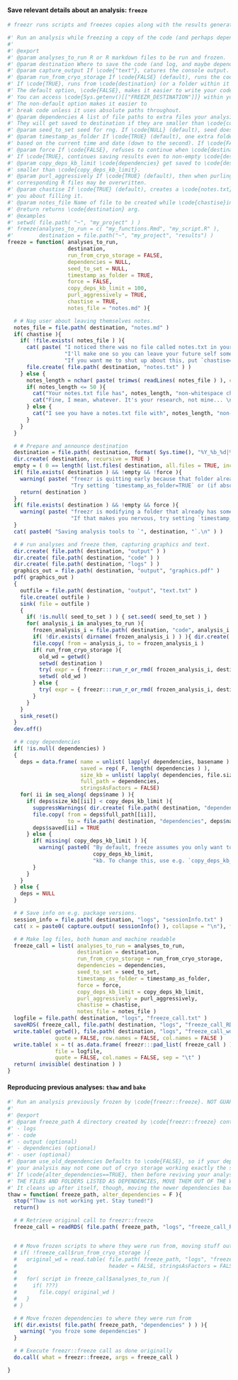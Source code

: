 
#### Save relevant details about an analysis: `freeze`

```r
# freezr runs scripts and freezes copies along with the results generated.

#' Run an analysis while freezing a copy of the code (and perhaps dependencies) for later perusal.
#'
#' @export
#' @param analyses_to_run R or R markdown files to be run and frozen.
#' @param destination Where to save the code (and log, and maybe dependencies and output)
#' @param capture_output If \code{"text"}, catures the console output.
#' @param run_from_cryo_storage If \code{FALSE} (default), runs the code from the current working directory.
#' If \code{TRUE}, runs from \code{destination} (or a folder within it -- see param \code{timestamp_as_folder}).
#' The default option, \code{FALSE}, makes it easier to write your code because you know where it'll be run from.
#' You can access \code{Sys.getenv()[["FREEZR_DESTINATION"]]} within your scripts to produce custom output.
#' The non-default option makes it easier to
#' break code unless it uses absolute paths throughout.
#' @param dependencies A list of file paths to extra files your analysis uses.
#' They will get saved to destination if they are smaller than \code{copy_deps_kb_limit.}
#' @param seed_to_set seed for rng. If \code{NULL} (default), seed doesn't get set.
#' @param timestamp_as_folder If \code{TRUE} (default), one extra folder is added to \code{destination}
#' based on the current time and date (down to the second). If \code{FALSE}, code gets saved to \code{destination}.
#' @param force If \code{FALSE}, refuses to continue when \code{destination} is not empty.
#' If \code{TRUE}, continues saving results even to non-empty \code{destination}. Default is \code{FALSE}.
#' @param copy_deps_kb_limit \code{dependencies} get saved to \code{destination} if they are
#' smaller than \code{copy_deps_kb_limit}.
#' @param purl_aggressively If \code{TRUE} (default), then when purling Rmd files, the
#' corresponding R files may be overwritten.
#' @param chastise If \code{TRUE} (default), creates a \code{notes.txt} file for you and nags
#' you about filling it.
#' @param notes_file Name of file to be created while \code{chastise}ing.
#' @return returns \code{destination} arg.
#' @examples
#' setwd( file.path( "~", "my_project" ) )
#' freeze(analyses_to_run = c( "my_functions.Rmd", "my_script.R" ),
#'        destination = file.path("~", "my_project", "results") )
freeze = function( analyses_to_run,
                   destination,
                   run_from_cryo_storage = FALSE,
                   dependencies = NULL,
                   seed_to_set = NULL,
                   timestamp_as_folder = TRUE,
                   force = FALSE,
                   copy_deps_kb_limit = 100,
                   purl_aggressively = TRUE,
                   chastise = TRUE,
                   notes_file = "notes.md" ){

  # # Nag user about leaving themselves notes.
  notes_file = file.path( destination, "notes.md" )
  if( chastise ){
    if( !file.exists( notes_file ) ){
      cat( paste( "I noticed there was no file called notes.txt in your destination folder.\n",
                  "I'll make one so you can leave your future self some notes.\n",
                  "If you want me to shut up about this, put `chastise=F`.\n") )
      file.create( file.path( destination, "notes.txt" ) )
    } else {
      notes_length = nchar( paste( trimws( readLines( notes_file ) ), collapse = "" ) )
      if( notes_length <= 50 ){
        cat("Your notes.txt file has", notes_length, "non-whitespace character(s). \n")
        cat("Fine, I mean, whatever. It's your research, not mine... \n")
      } else {
        cat("I see you have a notes.txt file with", notes_length, "non-whitespace characters! \n Keep up the good work! \n")
      }
    }
  }

  # # Prepare and announce destination
  destination = file.path( destination, format( Sys.time(), "%Y_%b_%d|%H_%M_%S") )
  dir.create( destination, recursive = TRUE )
  empty = ( 0 == length( list.files( destination, all.files = TRUE, include.dirs = TRUE, no.. = TRUE ) ) )
  if( file.exists( destination ) && !empty && !force ){
    warning( paste( "freezr is quitting early because that folder already has something in it.",
                    "Try setting `timestamp_as_folder=TRUE` or (if absolutely necessary) `force=TRUE`. ") )
    return( destination )
  }
  if( file.exists( destination ) && !empty && force ){
    warning( paste( "freezr is modifying a folder that already has something in it.",
                    "If that makes you nervous, try setting `timestamp_as_folder=TRUE`. ") )
  }
  cat( paste0( "Saving analysis tools to `", destination, "`.\n" ) )

  # # run analyses and freeze them, capturing graphics and text.
  dir.create( file.path( destination, "output" ) )
  dir.create( file.path( destination, "code" ) )
  dir.create( file.path( destination, "logs" ) )
  graphics_out = file.path( destination, "output", "graphics.pdf" )
  pdf( graphics_out )
  {
    outfile = file.path( destination, "output", "text.txt" )
    file.create( outfile )
    sink( file = outfile )
    {
      if( !is.null( seed_to_set ) ) { set.seed( seed_to_set ) }
      for( analysis_i in analyses_to_run ){
        frozen_analysis_i = file.path( destination, "code", analysis_i )
        if( !dir.exists( dirname( frozen_analysis_i ) ) ){ dir.create( dirname( frozen_analysis_i ) )}
        file.copy( from = analysis_i, to = frozen_analysis_i )
        if( run_from_cryo_storage ){
          old_wd = getwd()
          setwd( destination )
          try( expr = { freezr:::run_r_or_rmd( frozen_analysis_i, destination ) } )
          setwd( old_wd )
        } else {
          try( expr = { freezr:::run_r_or_rmd( frozen_analysis_i, destination ) } )
        }
      }
    }
    sink_reset()
  }
  dev.off()

  # # copy dependencies
  if( !is.null( dependencies) )
  {
    deps = data.frame( name = unlist( lapply( dependencies, basename ) ),
                       saved = rep( F, length( dependencies ) ),
                       size_kb = unlist( lapply( dependencies, file.size ) ) / 1000,
                       full_path = dependencies,
                       stringsAsFactors = FALSE)
    for( ii in seq_along( deps$name ) ){
      if( deps$size_kb[[ii]] < copy_deps_kb_limit ){
        suppressWarnings( dir.create( file.path( destination, "dependencies" ), recursive = TRUE ) )
        file.copy( from = deps$full_path[[ii]],
                   to = file.path( destination, "dependencies", deps$name[[ii]] ) )
        deps$saved[ii] = TRUE
      } else {
        if( missing( copy_deps_kb_limit ) ){
          warning( paste0( "By default, freeze assumes you only want to save files below",
                           copy_deps_kb_limit,
                           "kb. To change this, use e.g. `copy_deps_kb_limit=Inf`. " ) )
        }
      }
    }
  } else {
    deps = NULL
  }

  # # Save info on e.g. package versions.
  session_info = file.path( destination, "logs", "sessionInfo.txt" )
  cat( x = paste0( capture.output( sessionInfo() ), collapse = "\n"), file = session_info)

  # # Make log files, both human and machine readable
  freeze_call = list( analyses_to_run = analyses_to_run,
                      destination = destination,
                      run_from_cryo_storage = run_from_cryo_storage,
                      dependencies = dependencies,
                      seed_to_set = seed_to_set,
                      timestamp_as_folder = timestamp_as_folder,
                      force = force,
                      copy_deps_kb_limit = copy_deps_kb_limit,
                      purl_aggressively = purl_aggressively,
                      chastise = chastise,
                      notes_file = notes_file )
  logfile = file.path( destination, "logs", "freeze_call.txt" )
  saveRDS( freeze_call, file.path( destination, "logs", "freeze_call_RDS.data" ) )
  write.table( getwd(), file.path( destination, "logs", "freeze_call_wd.txt" ),
               quote = FALSE, row.names = FALSE, col.names = FALSE )
  write.table( x = t( as.data.frame( freezr:::pad_list( freeze_call ) ) ),
               file = logfile,
               quote = FALSE, col.names = FALSE, sep = "\t" )
  return( invisible( destination ) )
}

```

#### Reproducing previous analyses: `thaw` and `bake` 

```r
#' Run an analysis previously frozen by \code{freezr::freeze}. NOT GUARANTEED TO WORK but it does its best.
#'
#' @export
#' @param freeze_path A directory created by \code{freezr::freeze} containing these subfolders:
#' - logs
#' - code
#' - output (optional)
#' - dependencies (optional)
#' - user (optional)
#' @param use_old_dependencies Defaults to \code{FALSE}, so if your dependencies have changed, then
#' your analysis may not come out of cryo storage working exactly the same way.
#' If \code{alter_dependencies==TRUE}, then before reviving your analysis, \code{thaw} will GO INTO
#' THE FILES AND FOLDERS LISTED AS DEPENDENCIES, MOVE THEM OUT OF THE WAY, AND PUT THE FROZEN VERSIONS IN THEIR PLACES.
#' It cleans up after itself, though, moving the newer dependencies back once it has finished.
thaw = function( freeze_path, alter_dependencies = F ){
  stop("Thaw is not working yet. Stay tuned!")
  return()

  # # Retrieve original call to freezr::freeze
  freeze_call = readRDS( file.path( freeze_path, "logs", "freeze_call_RDS.data" ) )


  # # Move frozen scripts to where they were run from, moving stuff out of the way as needed
  # if( !freeze_call$run_from_cryo_storage ){
  #   original_wd = read.table( file.path( freeze_path, "logs", "freeze_call_wd.txt" ),
  #                             header = FALSE, stringsAsFactors = FALSE )[[1]]
  #
  #   for( script in freeze_call$analyses_to_run ){
  #     if( ???)
  #       file.copy( original_wd )
  #   }
  # }

  # # Move frozen dependencies to where they were run from
  if( dir.exists( file.path( freeze_path, "dependencies" ) ) ){
    warning( "you froze some dependencies" )
  }

  # # Execute freezr::freeze call as done originally
  do.call( what = freezr::freeze, args = freeze_call )

}

```

